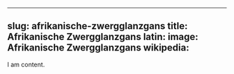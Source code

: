 
---
slug: afrikanische-zwergglanzgans
title: Afrikanische Zwergglanzgans
latin:
image: Afrikanische Zwergglanzgans
wikipedia: 
---

I am content.
